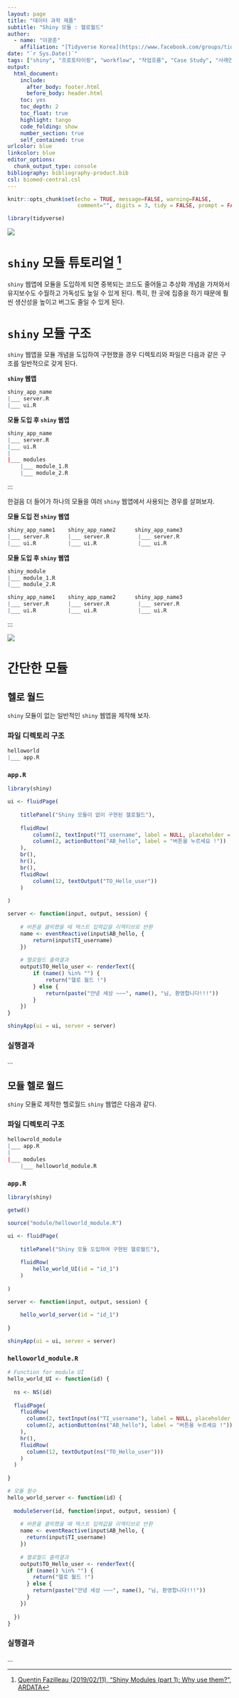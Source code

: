 ```yaml
---
layout: page
title: "데이터 과학 제품"
subtitle: "Shiny 모듈 : 헬로월드"
author:
  - name: "이광춘"
    affiliation: "[Tidyverse Korea](https://www.facebook.com/groups/tidyverse/)"
date: "`r Sys.Date()`"
tags: ["shiny", "프로토타이핑", "workflow", "작업흐름", "Case Study", "사례연구", "헬로월드"]
output:
  html_document: 
    include:
      after_body: footer.html
      before_body: header.html
    toc: yes
    toc_depth: 2
    toc_float: true
    highlight: tango
    code_folding: show
    number_section: true
    self_contained: true
urlcolor: blue
linkcolor: blue
editor_options: 
  chunk_output_type: console
bibliography: bibliography-product.bib
csl: biomed-central.csl
---
```


```r
knitr::opts_chunk$set(echo = TRUE, message=FALSE, warning=FALSE,
                      comment="", digits = 3, tidy = FALSE, prompt = FALSE, fig.align = 'center')

library(tidyverse)
```

![](fig/shiny-module-usage.png)

# `shiny` 모듈 튜토리얼 [^ardata-tutorial] {#ardata-tutorial}

[^ardata-tutorial]: [Quentin Fazilleau (2019/02/11), "Shiny Modules (part 1): Why use them?", ARDATA](https://www.ardata.fr/post/2019/02/11/why-using-modules/)

`shiny` 웹앱에 모듈을 도입하게 되면 중복되는 코드도 줄어들고 추상화 개념을 가져와서 유지보수도 수월하고 가독성도 높일 수 있게 된다. 특히, 한 곳에 집중을 하기 때문에 훨씬 생산성을 높이고 버그도 줄일 수 있게 된다.


# `shiny` 모듈 구조 {#shiny-structure}

`shiny` 웹앱을 모듈 개념을 도입하여 구현했을 경우 디렉토리와 파일은 다음과 같은 구조를 일반적으로 갖게 된다.

::: {.row}
::: {.col-md-6}

**`shiny` 웹앱**

```r
shiny_app_name
|___ server.R
|___ ui.R
```

:::

**모듈 도입 후 `shiny` 웹앱**

```r
shiny_app_name
|___ server.R
|___ ui.R
|
|___ modules
    |___ module_1.R
    |___ module_2.R
```

:::
:::

한걸음 더 들어가 하나의 모듈을 여러 `shiny` 웹앱에서 사용되는 경우를 살펴보자.

::: {.row}
::: {.col-md-6}

**모듈 도입 전 `shiny` 웹앱**

```r
shiny_app_name1    shiny_app_name2      shiny_app_name3
|___ server.R      |___ server.R         |___ server.R 
|___ ui.R          |___ ui.R             |___ ui.R     
```

:::

**모듈 도입 후 `shiny` 웹앱**

```r
shiny_module
|___ module_1.R
|___ module_2.R

shiny_app_name1    shiny_app_name2      shiny_app_name3
|___ server.R      |___ server.R         |___ server.R 
|___ ui.R          |___ ui.R             |___ ui.R     
```
:::
:::

![](fig/module-concept.png)

# 간단한 모듈 {#helloworld-module}

## 헬로 월드 {.tabset}

`shiny` 모듈이 없는 일반적인 `shiny` 웹앱을 제작해 보자.

### 파일 디렉토리 구조 {#file-directory-app}

```r

helloworld
|___ app.R

```

### `app.R` {#file-directory-app-R}

```r
library(shiny)

ui <- fluidPage(
    
    titlePanel("Shiny 모듈이 없이 구현된 헬로월드"),
    
    fluidRow(
        column(2, textInput("TI_username", label = NULL, placeholder = "이름을 입력하세요.")),
        column(2, actionButton("AB_hello", label = "버튼을 누르세요 !"))
    ),
    br(),
    hr(),
    br(),
    fluidRow(
        column(12, textOutput("TO_Hello_user"))
    )
    
)

server <- function(input, output, session) {
    
    # 버튼을 클릭했을 때 텍스트 입력값을 리액티브로 반환
    name <- eventReactive(input$AB_hello, {
        return(input$TI_username)
    })
    
    # 헬로월드 출력결과
    output$TO_Hello_user <- renderText({
        if (name() %in% "") {
            return("헬로 월드 !")
        } else {
            return(paste("안녕 세상 ~~~", name(), "님, 환영합니다!!!"))
        }
    })
}

shinyApp(ui = ui, server = server)
```

### 실행결과 {#file-directory-app-run}

...

## 모듈 헬로 월드 {.tabset}

`shiny` 모듈로 제작한 헬로월드 `shiny` 웹앱은 다음과 같다.

### 파일 디렉토리 구조 {#file-directory-module}

```r
hellowrold_module
|___ app.R
|
|___ modules
    |___ helloworld_module.R

```

### `app.R` {#helloworld-module-app-R}

```r
library(shiny)

getwd()

source("module/helloworld_module.R")

ui <- fluidPage(
    
    titlePanel("Shiny 모듈 도입하여 구현된 헬로월드"),
    
    fluidRow(
        hello_world_UI(id = "id_1")
    )
    
)

server <- function(input, output, session) {
    
    hello_world_server(id = "id_1")
    
}

shinyApp(ui = ui, server = server)

```

### `helloworld_module.R` {#helloworld-module-app-xxx}

```r
# Function for module UI
hello_world_UI <- function(id) {
  
  ns <- NS(id)
  
  fluidPage(
    fluidRow(
      column(2, textInput(ns("TI_username"), label = NULL, placeholder = "이름을 입력하세요.")),
      column(2, actionButton(ns("AB_hello"), label = "버튼을 누르세요 !"))
    ),
    hr(),
    fluidRow(
      column(12, textOutput(ns("TO_Hello_user")))
    )
  )
  
}

# 모듈 함수
hello_world_server <- function(id) {
  
  moduleServer(id, function(input, output, session) {
  
    # 버튼을 클릭했을 때 텍스트 입력값을 리액티브로 반환
    name <- eventReactive(input$AB_hello, {
      return(input$TI_username)
    })
    
    # 헬로월드 출력결과
    output$TO_Hello_user <- renderText({
      if (name() %in% "") {
        return("헬로 월드 !")
      } else {
        return(paste("안녕 세상 ~~~", name(), "님, 환영합니다!!!"))
      }
    })
  
  })
}
```

### 실행결과 {#helloworld-module-app-xxx-run}

...
